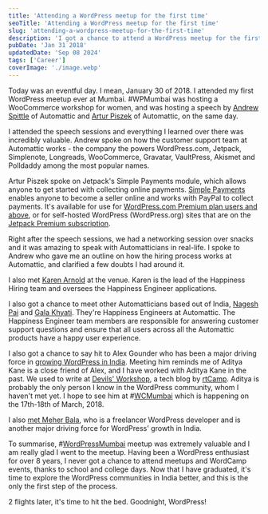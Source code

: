 ```yaml
---
title: 'Attending a WordPress meetup for the first time'
seoTitle: 'Attending a WordPress meetup for the first time'
slug: 'attending-a-wordpress-meetup-for-the-first-time'
description: 'I got a chance to attend a WordPress meetup for the first time in life, and I am glad I attended the meetup. Lots of lessons and insights learned, and friendships made.'
pubDate: 'Jan 31 2018'
updatedDate: 'Sep 08 2024'
tags: ['Career']
coverImage: './image.webp'
---
```


Today was an eventful day. I mean, January 30 of 2018. I attended my first WordPress meetup ever at Mumbai. #WPMumbai was hosting a WooCommerce workshop for women, and was hosting a speech by [Andrew Spittle](http://andrewspittle.com/) of Automattic and [Artur Piszek](http://piszek.com/) of Automattic, on the same day.

I attended the speech sessions and everything I learned over there was incredibly valuable. Andrew spoke on how the customer support team at Automattic works - the company the powers WordPress.com, Jetpack, Simplenote, Longreads, WooCommerce, Gravatar, VaultPress, Akismet and Polldaddy among the most popular names.

Artur Piszek spoke on Jetpack's Simple Payments module, which allows anyone to get started with collecting online payments. [Simple Payments](https://en.support.wordpress.com/simple-payments/) enables anyone to become a seller online and works with PayPal to collect payments. It's available for use for [WordPress.com Premium plan users and above](https://wordpress.com/pricing/), or for self-hosted WordPress (WordPress.org) sites that are on the [Jetpack Premium subscription](https://jetpack.com/pricing/).

Right after the speech sessions, we had a networking session over snacks and it was amazing to speak with Automatticians in real-life. I spoke to Andrew who gave me an outline on how the hiring process works at Automattic, and clarified a few doubts I had around it.

I also met [Karen Arnold](http://karen.blog/) at the venue. Karen is the lead of the Happiness Hiring team and oversees the Happiness Engineer applications.

I also got a chance to meet other Automatticians based out of India, [Nagesh Pai](https://nagpai.blog/) and [Gala Khyati](https://twitter.com/galakhyati). They're Happiness Engineers at Automattic. The Happiness Engineer team members are responsible for answering customer support questions and ensure that all users across all the Automattic products have a happy user experience.

I also got a chance to say hit to Alex Gounder who has been a major driving force in [growing WordPress in India](https://heropress.com/essays/growing-wordpress-india/). Meeting him reminds me of Aditya Kane is a close friend of Alex, and I have worked with Aditya Kane in the past. We used to write at [Devils' Workshop](https://devilsworkshop.org/author/arunsathiya), a tech blog by [rtCamp](https://rtcamp.com/). Aditya is probably the only person I know in the WordPress community, whom I haven't met yet. I hope to see him at #[WCMumbai](https://2018.mumbai.wordcamp.org/) which is happening on the 17th-18th of March, 2018.

I also [met Meher Bala](https://twitter.com/meherbala/status/958388846198009856), who is a freelancer WordPress developer and is another major driving force for WordPress' growth in India.

To summarise, #[WordPressMumbai](http://twitter.com/hashtag/WordPressMumbai) meetup was extremely valuable and I am really glad I went to the meetup. Having been a WordPress enthusiast for over 8 years, I never got a chance to attend meetups and WordCamp events, thanks to school and college days. Now that I have graduated, it's time to explore the WordPress communities in India better, and this is the only the first step of the process.

2 flights later, it's time to hit the bed. Goodnight, WordPress!

